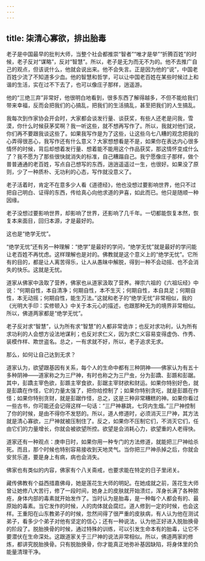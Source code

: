 ```yaml
---
---
---
```

title: 柒清心寡欲，排出胎毒
---




老子是中国最早的批判大师，当整个社会都推崇“智者”“唯才是举”“折腾百姓”的时候，老子反对“谋略”，反对“智慧”。所以，老子是无为而无不为的。他不去推广自己的观点，但该说什么，他就会说出来。他不会失言。正是因为他的“说”，中国老百姓少流了不知道多少血。他的智慧和哲学，可以让中国老百姓在某些时候过上和谐的生活，实在过不下去了，也可以像庄子那样，逍遥游。

他的“三绝三弃”非常好，他很明白地看到，很多东西了解得越多，不但不能给我们带来幸福，反而会把我们的心搞乱，把我们的生活搞乱，甚至把我们的人生搞乱。

我每次到作家协会开会时，大家都会谈发行量、谈获奖，有些人还老是问我，雪漠，你什么时候获茅奖啊？我一听这些，就不想再写作了。所以，我就对他们说，你们再不要跟我谈这些了。如果我写作是为了这些，让这些乌七八糟的观念把我的心弄得很恶心，我写作还有什么意义？大家想想看是不是，如果你在表达内心很多情怀的时候，背后却想着发行量、想着能不能用这个作品获奖，那这情怀变成什么了？我不愿为了那些很快就消失的标准，自己糟蹋自己。我宁愿像庄子那样，做个普普通通的老百姓，写点自己想写的东西，逍逍遥遥过一生，也很好。如果没了原则，少了一种质朴、无功利的心态，写作就没意义了。

老子活着时，肯定不在意多少人看《道德经》，他也没想过要影响世界，他只不过把自己明白、证得的东西，传给真心向他求道的尹喜，如此而已。他只是随顺一种因缘。

老子没想过要影响世界，却影响了世界，还影响了几千年。一切都能恢复本然，恢复本来面目，回归本源，才是最好的。

这也是“绝学无忧”。

“绝学无忧”还有另一种理解：“绝学”是最好的学问，“绝学无忧”就是最好的学问能让老百姓不再忧虑。这样理解也是对的。佛教就是这个意义上的“绝学无忧”。它所有的目的，都是让人离苦得乐，让人从愚昧中解脱，得到一种不会动摇、也不会消失的快乐。这就是无忧。

道家从佛家中汲取了营养，佛家也从道家汲取了营养。禅宗六祖的《六祖坛经》中说：“何期自性，本自清净；何期自性，本不生灭；何期自性，本自具足；何期自性，本无动摇；何期自性，能生万法。”这就和老子的“绝学无忧”非常相似，我的《光明大手印：实修顿入》中关于本元心的描述，也跟那种无为的境界非常相似。所以，佛道两家都是“绝学无忧”。

老子反对求“智慧”，认为所有求“智慧”的人都非常诡诈；也反对求功利，认为所有求功利的人会想方设法地谋利；也反对求仁义，因为求仁义容易变得虚伪、作秀、装模作样、欺世盗名。总之，一有求就不好，所以，老子追求无求。

那么，如何让自己达到无求？

道家认为，欲望跟基因有关系，每个人的生命中都有三种阴神——佛家认为有五十多种阴神——道家称之为三尸神，有时也称之为三尸虫，分为彭蹻、彭踬和彭踞。其中，彭蹻主宰色欲，彭踬主宰食欲，彭踞主宰财欲和财运。如果你特别好色，就是彭蹻在作怪，它的力量太强了，把你给控制了；如果你特别贪吃，就是彭踬在作怪；如果你特别贪财，就是彭踞作怪，总之，这是三种非常糟糕的神。如果你看过一些古书，你可能还会记得这样一句话：“三尸神暴跳，七窍内生烟。”三尸神控制了你的时候，是由不得你不发怒的。所以，道人修道时，必须消灭三尸神，其方法就是清心寡欲，三尸神就被压制住了。反之，如果你不压制它们，不消灭它们，任由它们的力量增长，你就会被欲望所控。欲望是会消耗心力，欲望重的人老得快。

道家还有一种观点：庚申日时，如果你用一种专门的方法修道，就能把三尸神给杀死。而且，那个时候也特别容易接收到天地灵气。当你把三尸神杀掉之后，你就会安贫乐道，要是身上有病，病也会消失。

佛家也有类似的内容，佛家有个八关斋戒，也要求能在特定的日子里闭关。

藏传佛教有个益西措嘉佛母，她是莲花生大师的明妃。在她成就之前，莲花生大师曾让她修八大苦行，修了一段时间，她身上的皮肤就开始溃烂，浑身长满了各种脓疮，身体内部的毒素就开始发作了。当时认为是胎毒，是一种每个人都会有的、最原始的毒素。当它发作的时候，人的肉体就会腐烂。道人修到一定的时候，也会这样。王重阳在山东教弟子的时候，忽然间得了很严重的皮肤病，有人认为他在测试弟子，看多少个弟子对他有坚定的信心；还有一种说法，认为他正好进入脱胎换骨的阶段了。脱胎换骨的时候，通过特殊的训练，可以引发生命本有的胎毒，让它不要潜伏在生命深处。这跟道家关于三尸神的说法非常相似。所以，佛道两家的修炼，都讲究脱胎换骨。只有脱胎换骨，你才能真正地弥补基因缺陷，将身体里的负能量清理干净。